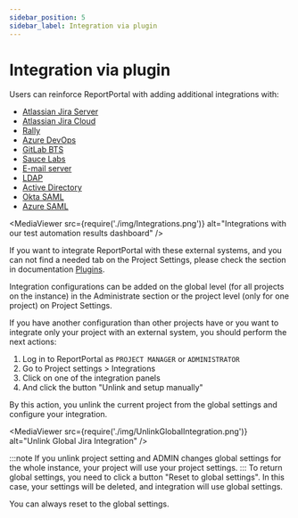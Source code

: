 ```yaml
---
sidebar_position: 5
sidebar_label: Integration via plugin
---
```


# Integration via plugin

Users can reinforce ReportPortal with adding additional integrations with:
* [Atlassian Jira Server](/plugins/AtlassianJiraServer)
* [Atlassian Jira Cloud](/plugins/AtlassianJiraCloud)
* [Rally](/plugins/Rally)
* [Azure DevOps](/plugins/AzureDevOpsBTS)
* [GitLab BTS](/plugins/GitLabBTS)
* [Sauce Labs](/plugins/SauceLabs)
* [E-mail server](/plugins/EmailServer)
* [LDAP](/reportportal-configuration/authorization/LDAP)
* [Active Directory](/reportportal-configuration/authorization/ActiveDirectory)
* [Okta SAML](/reportportal-configuration/authorization/SAMLProvider/OktaSAML)
* [Azure SAML](/reportportal-configuration/authorization/SAMLProvider/AzureSAML)

<MediaViewer src={require('./img/Integrations.png')} alt="Integrations with our test automation results dashboard" />


If you want to integrate ReportPortal with these external systems, and you can not find a needed tab on the Project Settings, please check the section in documentation [Plugins](/category/plugins).

Integration configurations can be added on the global level (for all projects on the instance) in the Administrate section or the project level (only for one project) on Project Settings.

If you have another configuration than other projects have or you want to integrate only your project with an external system, you should perform the next actions:

1. Log in to ReportPortal as `PROJECT MANAGER` or `ADMINISTRATOR`
2. Go to Project settings > Integrations
3. Click on one of the integration panels
4. And click the button "Unlink and setup manually"

By this action, you unlink the current project from the global settings and configure your integration.

<MediaViewer src={require('./img/UnlinkGlobalIntegration.png')} alt="Unlink Global Jira Integration" />

:::note
If you unlink project setting and ADMIN changes global settings for the whole instance, your project will use your project settings.
:::
To return global settings, you need to click a button "Reset to global settings".
In this case, your settings will be deleted, and integration will use global settings.

You can always reset to the global settings.
